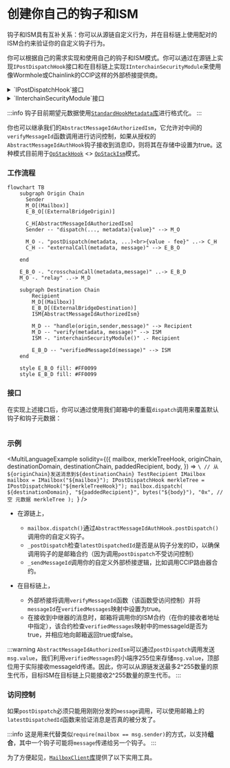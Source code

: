 

# 创建你自己的钩子和ISM

钩子和ISM具有互补关系：你可以从源链自定义行为，并在目标链上使用配对的ISM合约来验证你的自定义钩子行为。

你可以根据自己的需求实现和使用自己的钩子和ISM模式。你可以通过在源链上实现`IPostDispatchHook`接口和在目标链上实现`IInterchainSecurityModule`来使用像Wormhole或Chainlink的CCIP这样的外部桥接提供商。

<details>
<summary>`IPostDispatchHook`接口</summary>

<Tabs groupId="lang">
<TabItem value="sol" label="Solidity">

```solidity file=<rootDir>/node_modules/@hyperlane-xyz/core/contracts/interfaces/hooks/IPostDispatchHook.sol#L16-L63

```

</TabItem>

</Tabs>
</details>

<details>
<summary>`IInterchainSecurityModule`接口</summary>

<Tabs groupId="lang">
<TabItem value="sol" label="Solidity">

```solidity file=<rootDir>/node_modules/@hyperlane-xyz/core/contracts/interfaces/IInterchainSecurityModule.sol#L4-L35

```

</TabItem>
</Tabs>
</details>

:::info
钩子目前期望元数据使用[`StandardHookMetadata`库](../reference/libraries/hookmetadata.mdx)进行格式化。
:::

你也可以继承我们的`AbstractMessageIdAuthorizedIsm`，它允许对中间的`verifyMessageId`函数调用进行访问控制，如果从授权的`AbstractMessageIdAuthHook`钩子接收到消息ID，则将其在存储中设置为true。这种模式目前用于[`OpStackHook`](https://github.com/hyperlane-xyz/hyperlane-monorepo/blob/ef2ece300e71a30e8f4f59e5b26e21eea012d43b/solidity/contracts/hooks/OPStackHook.sol#L33C8-L33C8) \<> [`OpStackIsm`](https://github.com/hyperlane-xyz/hyperlane-monorepo/blob/ef2ece300e71a30e8f4f59e5b26e21eea012d43b/solidity/contracts/isms/hook/OPStackIsm.sol#L31)模式。

### 工作流程

```mermaid
flowchart TB
    subgraph Origin Chain
      Sender
      M_O[(Mailbox)]
      E_B_O[(ExternalBridgeOrigin)]

      C_H[AbstractMessageIdAuthorizedIsm]
      Sender -- "dispatch(..., metadata){value}" --> M_O

      M_O -. "postDispatch(metadata, ...)<br>{value - fee}" ..-> C_H
      C_H -- "externalCall(metadata, message)" --> E_B_O

    end

    E_B_O -. "crosschainCall(metadata,message)" ..-> E_B_D
    M_O -. "relay" ..-> M_D

    subgraph Destination Chain
        Recipient
        M_D[(Mailbox)]
        E_B_D[(ExternalBridgeDestination)]
        ISM{AbstractMessageIdAuthorizedIsm}

        M_D -- "handle(origin,sender,message)" --> Recipient
        M_D -- "verify(metadata, message)" --> ISM
        ISM -. "interchainSecurityModule()" .- Recipient

        E_B_D -- "verifiedMessageId(message)" --> ISM
    end

    style E_B_O fill: #FF0099
    style E_B_D fill: #FF0099
```

### 接口

在实现上述接口后，你可以通过使用我们邮箱中的重载`dispatch`调用来覆盖默认钩子和钩子元数据：

<Tabs groupId="lang">
<TabItem value="sol" label="Solidity">

```solidity file=<rootDir>/node_modules/@hyperlane-xyz/core/contracts/Mailbox.sol#L269-L275

```

### 示例

<MultiLanguageExample
  solidity={({
    mailbox,
    merkleTreeHook,
    originChain,
    destinationDomain,
    destinationChain,
    paddedRecipient,
    body,
  }) => `\
// 从${originChain}发送消息到${destinationChain} TestRecipient
IMailbox mailbox = IMailbox("${mailbox}");
IPostDispatchHook merkleTree = IPostDispatchHook("${merkleTreeHook}");
mailbox.dispatch(
  ${destinationDomain},
  "${paddedRecipient}",
  bytes("${body}"),
  "0x", // 空 元数据
  merkleTree
);
`}
/>

</TabItem>
</Tabs>

- 在源链上，

  - `mailbox.dispatch()`通过`AbstractMessageIdAuthHook.postDispatch()`调用你的自定义钩子。
  - `_postDispatch`检查`latestDispatchedId`是否是从钩子分发的ID，以确保调用钩子的是邮箱合约（因为调用`postDispatch`不受访问控制）
  - `_sendMessageId`调用你的自定义外部桥接逻辑，比如调用CCIP路由器合约。

- 在目标链上，
  - 外部桥接将调用`verifyMessageId`函数（该函数受访问控制）并将`messageId`在`verifiedMessages`映射中设置为true。
  - 在接收到中继器的消息时，邮箱将调用你的ISM合约（在你的接收者地址中指定），该合约检查`verifiedMessages`映射中的messageId是否为true，并相应地向邮箱返回true或false。

:::warning
`AbstractMessageIdAuthorizedIsm`可以通过`postDispatch`调用发送`msg.value`，我们利用`verifiedMessages`的小端序255位来存储`msg.value`，顶部位用于实际接收messageId传递。因此，你可以从源链发送最多2^255数量的原生代币，目标ISM在目标链上只能接收2^255数量的原生代币。
:::

### 访问控制

如果`postDispatch`必须只能用刚刚分发的`message`调用，可以使用邮箱上的`latestDispatchedId`函数来验证消息是否真的被分发了。

:::info
这是用来代替类似`require(mailbox == msg.sender)`的方式，以支持**组合**，其中一个钩子可能将`message`传递给另一个钩子。
:::

<Tabs groupId="lang">
<TabItem value="sol" label="Solidity">

为了方便起见，[`MailboxClient`库](../reference/libraries/mailboxclient.mdx)提供了以下实用工具。

```solidity file=<rootDir>/node_modules/@hyperlane-xyz/core/contracts/client/MailboxClient.sol#L89-L91

```

</TabItem>
</Tabs>
